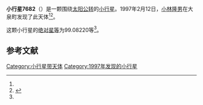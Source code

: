 {{Infobox planet
| bgcolour = #FFFFC0
| name = 7682 Miura
| symbol = 
| image = 
| caption = 
| discovery = yes
| discovery_ref = 
| discoverer = [[小林隆男|小林隆男]]
| discovery_site = [[大泉町|大泉町]] 
| discovered = 1997年2月12日
| designations = yes
| mp_name = 
| named_after = 
| alt_names = 1997 CY19/ 1982 SE11 / 1984 EW / 1995 SF3
| mp_category = [[主带小行星|主带小行星]]
| orbit_ref = <ref name="a">[http://ssd.jpl.nasa.gov/sbdb.cgi?sstr=7682 7682 Miura] {{Wayback|url=http://ssd.jpl.nasa.gov/sbdb.cgi?sstr=7682 |date=20210816080253 }}，小行星數據庫瀏覽器（JPL Small-Body Database Browser）－[[美国国家航空航天局|美国国家航空航天局]]喷气推进实验室</ref>
| epoch = 2456400.5 (2013年4月18日更新)
| aphelion = {{convert|3.2206988|AU|km|3|abbr=on|lk=out}}
| perihelion = {{convert|2.1020040|AU|km|3|abbr=on}}
| semimajor = {{convert|2.6613514|AU|km|3|abbr=on}}
| eccentricity = 0.2101742
| period = 1585.812266 [[日|日]]<br />4.34[[儒略年|儒略年]]
| avg_speed = 
| inclination = 6.01698
| asc_node = 5.47413
| mean_anomaly = 
| arg_peri = 99.08220
| satellites = 
| physical_characteristics = yes
| dimensions = 
| mass = 
| density = 
| surface_grav = 
| escape_velocity = 
| sidereal_day = 
| axial_tilt = 
| pole_ecliptic_lat = 
| pole_ecliptic_lon = 
| albedo = 
| temperatures= 
| temp_name1 = 
| mean_temp_1 = 
| max_temp_1 = 
| temp_name2 = 
| max_temp_2 = 
| spectral_type = 
| abs_magnitude = 99.08220
}}

'''小行星7682'''（{{lang-en|7682 Miura}}）是一颗围绕[[太阳|太阳]][[公转|公转]]的[[小行星|小行星]]。1997年2月12日，[[小林隆男|小林隆男]]在大泉町发现了此天体<ref name="a" /><ref>{{cite news|title=小行星列表|url=http://cfa-www.harvard.edu/iau/lists/NumberedMPs.txt|accessdate=2013-07-08|newspaper=哈佛大学|archive-date=2008-05-17|archive-url=https://web.archive.org/web/20080517010638/http://cfa-www.harvard.edu/iau/lists/NumberedMPs.txt|dead-url=no}}</ref>。

这颗小行星的[[绝对星等|绝对星等]]为99.08220等<ref name="a" />。

==参考文献==
{{reflist}}
{{Minor Planet Number|[[小行星7681|小行星7681]]|[[小行星7683|小行星7683]]}}

{{小天体}}

[[Category:小行星带天体|Category:小行星带天体]]
[[Category:1997年发现的小行星|Category:1997年发现的小行星]]

{{asteroid-stub}}